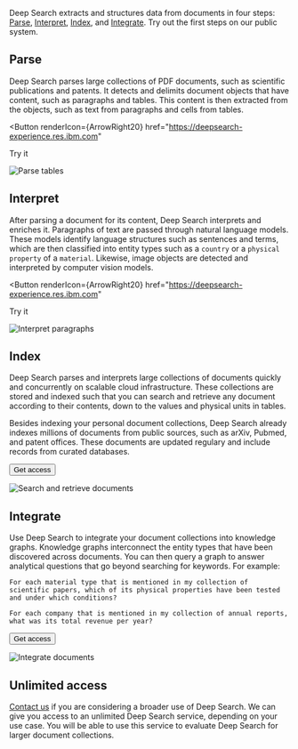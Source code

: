 
<Row>
<Column colMd={8} colLg={8}>
<PageDescription>

Deep Search extracts and structures data from documents in four steps: [Parse](#parse), [Interpret](#interpret), [Index](#index), and [Integrate](#integrate).
Try out the first steps on our public system.

</PageDescription>

</Column>
<Column colMd={4} colLg={4}>

<ResourceCard
  className="big-try-button"
  title="Try Deep Search now"
  actionIcon="arrowRight"
  href="https://deepsearch-experience.res.ibm.com"
  color="dark"
/>

</Column>
</Row>

## Parse

<Row>
<Column colMd={4} colLg={4}>

Deep Search parses large collections of PDF documents, such as scientific publications and patents.
It detects and delimits document objects that have content, such as paragraphs and tables.
This content is then extracted from the objects, such as text from paragraphs and cells from tables.

<Button
  renderIcon={ArrowRight20}
  href="https://deepsearch-experience.res.ibm.com"
>
  Try it
</Button>

</Column>
<Column colMd={8} colLg={8}>

![Parse tables](/images/parse-tables.png)

</Column>
</Row>

## Interpret

<Row>
<Column colMd={4} colLg={4}>

After parsing a document for its content, Deep Search interprets and enriches it.
Paragraphs of text are passed through natural language models.
These models identify language structures such as sentences and terms,
which are then classified into entity types such as a `country` or a `physical property` of a `material`.
Likewise, image objects are detected and interpreted by computer vision models.

<Button
  renderIcon={ArrowRight20}
  href="https://deepsearch-experience.res.ibm.com"
>
  Try it
</Button>

</Column>
<Column colMd={8} colLg={8}>

![Interpret paragraphs](/images/interpret-paragraphs.png)

</Column>
</Row>

## Index

<Row>
<Column colMd={4} colLg={4}>
Deep Search parses and interprets large collections of documents quickly and concurrently on scalable cloud infrastructure.
These collections are stored and indexed such that you can search and retrieve any
document according to their contents, down to the values and physical units in tables.

Besides indexing your personal document collections,
Deep Search already indexes millions of documents from public sources, such as arXiv, Pubmed, and patent offices.
These documents are updated regulary and include records from curated databases.

<Button kind="secondary" renderIcon={ArrowDown20} href="#unlimited-access">
  Get access
</Button>

</Column>
<Column colMd={8} colLg={8}>

![Search and retrieve documents](/images/indexed-search.png)

</Column>
</Row>

## Integrate

<Row>
<Column colMd={4} colLg={4}>
Use Deep Search to integrate your document collections into knowledge graphs.
Knowledge graphs interconnect the entity types that have been discovered across documents.
You can then query a graph to answer analytical questions that go beyond searching for keywords. For example: <br />

`For each material type that is mentioned in my collection of scientific papers, which of its physical properties have been tested and under which conditions?`

`For each company that is mentioned in my collection of annual reports, what was its total revenue per year?`

<Button kind="secondary" renderIcon={ArrowDown20} href="#unlimited-access">
  Get access
</Button>

</Column>
<Column colMd={8} colLg={8}>

![Integrate documents](/images/integrate.png)

</Column>
</Row>

## Unlimited access

[Contact us](mailto:deepsearch-core@zurich.ibm.com) if you are considering a broader use of Deep Search.
We can give you access to an unlimited Deep Search service, depending on your use case.
You will be able to use this service to evaluate Deep Search for larger document collections.
